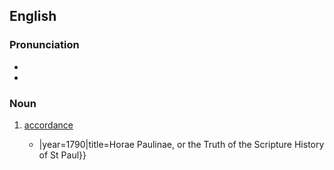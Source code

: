 ==English==

===Pronunciation===
* {{IPA|en|/əˈkɔː(ɹ)dənsi/}}
* {{audio|en|LL-Q1860 (eng)-Vealhurl-accordancy.wav|Audio (Southern England)}}

===Noun===
{{en-noun|-|+}}

# {{lb|en|obsolete|rare}} [[accordance]]
#* {{quote-book|en|author=William Paley|passage=This mention of alms and offerings certainly brings the narrative in the Acts nearer to an '''accordancy''' with the epistle {{...}}|year=1790|title=Horae Paulinae, or the Truth of the Scripture History of St Paul}}